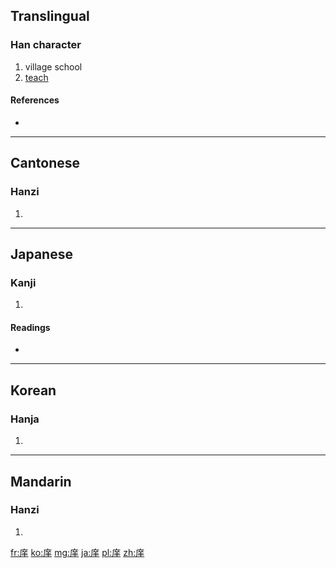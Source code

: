 ==Translingual==

===Han character===
{{Han char|rn=53|rad=广|as=06|sn=9|four=0025<sub>1</sub>|canj=戈廿手 (ITQ)}}

# village school
# [[teach]]

====References====
* {{Han ref|kx=0345.110|dkj=09298|dj=0655.010|hdz=20883.090|uh=5EA0|ud=24224|bh=ABD6|bd=43990}}

----

==Cantonese==

===Hanzi===
{{yue-hanzi|jyut=|y=cheung4}}

# {{defn|lang=yue|sort=广06}}

----

==Japanese==

===Kanji===
{{ja-kanji|grade=|rs=广06}}

# {{defn|lang=ja|sort=广06}}

====Readings====
* {{ja-readings|on=[[しょう]] (shō)|kun=[[まなびや]] (manabiya)}}

----

==Korean==

===Hanja===
{{ko-hanja|hangeul=상|rv=sang|mr=sang}}

# {{defn|lang=ko|sort=广06}}

----

==Mandarin==

===Hanzi===
{{cmn-hanzi|pin=[[xiáng]] ([[xiang2]])|wg=hsiang<sup>2</sup>}}

# {{defn|lang=cmn|sort=广06}}

[[fr:庠]]
[[ko:庠]]
[[mg:庠]]
[[ja:庠]]
[[pl:庠]]
[[zh:庠]]
